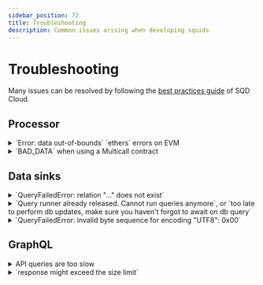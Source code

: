 ```yaml
---
sidebar_position: 72
title: Troubleshooting
description: Common issues arising when developing squids
---
```



# Troubleshooting

Many issues can be resolved by following the [best practices guide](/cloud/resources/best-practices) of SQD Cloud.

## Processor

<details>
<summary>`Error: data out-of-bounds` `ethers` errors on EVM</summary>

* Usually this means that you're using the decoder on the wrong data. Make sure that the decoder receives _only_ the data you intend it to.

  Example: suppose you want to add the processing of a `Mint` event to a squid that is currently processing only `Transfer` events. You change the processor configuration to get the `Mint` events for you, but you forget to sort the events in the batch handler and a data item with a `Mint` event finds its way into a decoder of `Transfer`s.

* Another common source of this error is faulty RPC endpoints. If your EVM processor crashes during RPC ingestion on a log with `'0x'` in its data field, try switching to another RPC provider or, if you are developing locally, to another Ethereum network emulator.

</details>

<details>
<summary>`BAD_DATA` when using a Multicall contract</summary>

This error can occur for a variety of reasons, but one common cause is choosing a Multicall deployment that is newer than the oldest blocks that have to be indexed. When [batch state queries](/sdk/resources/tools/typegen/state-queries/#batch-state-queries) are performed on historical chain state older than the Multicall deployment, EVM detects that and refuses to run.

Solutions:
1. Use an older Multicall deployment.
2. Delay your chain state queries until a later block.

These issues are explored in [Part 4 of the BAYC tutorial](/sdk/tutorials/bayc/step-four-optimizations).

</details>

## Data sinks

<details>
<summary>`QueryFailedError: relation "..." does not exist`</summary>

It is likely that the generated migrations in the `db/migrations` folder are outdated and do not match the schema file.
Recreate the migrations from scratch as detailed on [this page](/sdk/resources/persisting-data/typeorm/#updating-after-schema-changes).

</details>

<details>
<summary>`Query runner already released. Cannot run queries anymore`, or `too late to perform db updates, make sure you haven't forgot to await on db query`</summary>

If your squid [saves its data to a database](/sdk/resources/persisting-data/typeorm), all operations with `ctx.store` are asynchronous. Make sure you `await` on all `store` operations like `upsert`, `update`, `find`, `save` etc.

You may find the [require-await](https://eslint.org/docs/latest/rules/require-await) eslint rule to be helpful.

</details>

<details>
<summary>`QueryFailedError: invalid byte sequence for encoding "UTF8": 0x00`</summary>

PostgreSQL doesn't support storing `NULL (\0x00)` characters in text fields. Usually the error occurs when a raw bytes string (like `UIntArray` or `Bytes`) is inserted into a `String` field. If this is the case, use hex encoding, e.g. using [`util-internal-hex`](https://github.com/subsquid/squid/tree/master/util/util-internal-hex) library. For addresses, use the [`ss58` encoding library](https://github.com/subsquid/squid/tree/master/ss58).

</details>

## GraphQL

<details>
<summary>API queries are too slow</summary>

- Make sure all the necessary fields are [indexed](/sdk/reference/schema-file/indexes-and-constraints/)
- Annotate the schema and [set reasonable limits](/sdk/reference/openreader-server/configuration/dos-protection/) for the incoming queries to protect against DoS attacks

</details>

<details>
<summary>`response might exceed the size limit`</summary>

Make sure the input query has limits set or the entities are decorated with `@cardinality`. We recommend using `XXXConnection` queries for pagination. For configuring limits and max response sizes, see [DoS protection](/sdk/reference/openreader-server/configuration/dos-protection/).

</details>
